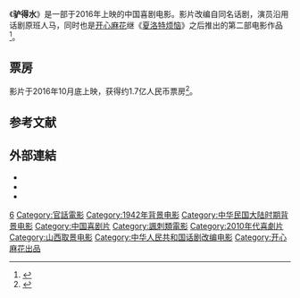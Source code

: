 {{expand English}}
{{Infobox Film
| name          = 驴得水
| original_name = 
| image         = File:Mr. Donkey poster.jpg
| image_size    = 
| caption       = 
| director      = {{plainlist |
*[[周申|周申]]
*[[刘露_(导演)|刘露]]}}
| producer      = 
| producer_2    = 
| writer        = 
| screenplay    = 
| story         = 
| based_on      = 
| narrator      = 
| production_supervisor = 
| starring      = 
| music         = 
| maintheme     = 
| endtheme      = 
| cinematography = 
| editing       = 
| studio        = 
| runtime       = 111分钟
| country       = {{中國大陸電影產地}}
| language      = 汉语普通话
| released      = 2016年10月28日（中国大陆）
| distributor   = 
| issue_date    = 
| sarft_id      = {{電審|故|2016|277}}<ref>{{Cite web |url=https://v.youku.com/v_show/id_XMTg2MDkwMjU2OA==.html?tpa=dW5pb25faWQ9MTAyMjEzXzEwMDAwN18wMV8wMQ&from=360sousuo&refer=360sousuo |title=驴得水 |accessdate=2019-05-05 |author=[https://i.youku.com/i/UMzg5ODE2MTgw?spm=a2h0j.11185381.module_basic_sub.A 优酷会员] |date=2016年10月28日 |work=v.youku.com |publisher=优酷}}</ref>
| budget        = 
| gross         = 
| preceded_by   = 
| followed_by   = 
| cn_name       = 
| hk_name       = 
| mo_name       = 
| tw_name       = 
| sg_name       = 
| website       = 
}}

《'''驴得水'''》是一部于2016年上映的中国喜剧电影。影片改编自同名话剧，演员沿用话剧原班人马，同时也是[[开心麻花|开心麻花]]继《[[夏洛特烦恼|夏洛特烦恼]]》之后推出的第二部电影作品<ref>{{cite news|author1=尹雪松|title=开心麻花推第二部影片《驴得水》 沿用话剧原班人马|url=http://media.people.com.cn/n1/2016/1010/c14677-28766111.html|accessdate=2016-12-08|publisher=人民网|archive-date=2017-03-26|archive-url=https://web.archive.org/web/20170326051804/http://media.people.com.cn/n1/2016/1010/c14677-28766111.html|dead-url=no}}</ref>。

== 票房 ==
影片于2016年10月底上映，获得约1.7亿人民币票房<ref>{{cite news|author1=阿木|title=内地票房：奇异博士夺冠 驴得水不跌反涨|url=http://ent.sina.com.cn/m/c/2016-11-09/doc-ifxxsfip4269105.shtml|accessdate=2016-12-08|publisher=新浪娱乐|archive-date=2018-12-06|archive-url=https://web.archive.org/web/20181206145357/http://ent.sina.com.cn/m/c/2016-11-09/doc-ifxxsfip4269105.shtml|dead-url=no}}</ref>。

==参考文献==
{{reflist}}

== 外部連結 ==
* {{imdb title|6167014}}
*{{1905电影网|id=2237977}}
*{{Douban}}

{{China-film-stub}}
{{青年電影手冊華語十佳頒獎典禮華語十佳電影}}
{{DEFAULTSORT:Lu驴}}
[[Category:2016年中国电影作品|6]]
[[Category:官話電影|Category:官話電影]]
[[Category:1942年背景电影|Category:1942年背景电影]]
[[Category:中华民国大陆时期背景电影|Category:中华民国大陆时期背景电影]]
[[Category:中国喜剧片|Category:中国喜剧片]]
[[Category:諷刺類電影|Category:諷刺類電影]]
[[Category:2010年代喜劇片|Category:2010年代喜劇片]]
[[Category:山西取景电影|Category:山西取景电影]]
[[Category:中华人民共和国话剧改编电影|Category:中华人民共和国话剧改编电影]]
[[Category:开心麻花出品|Category:开心麻花出品]]